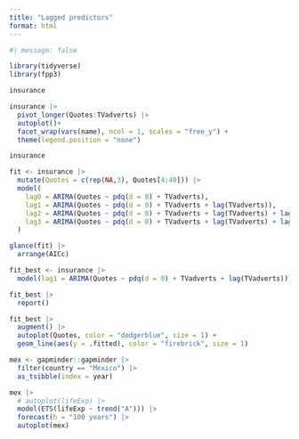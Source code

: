 ```yaml
---
title: "Lagged predictors"
format: html
---
```


```r
#| message: false

library(tidyverse)
library(fpp3)
```

```r
insurance
```

```r
insurance |> 
  pivot_longer(Quotes:TVadverts) |> 
  autoplot()+
  facet_wrap(vars(name), ncol = 1, scales = "free_y") +
  theme(legend.position = "none")
```
```r
insurance

fit <- insurance |> 
  mutate(Quotes = c(rep(NA,3), Quotes[4:40])) |> 
  model(
    lag0 = ARIMA(Quotes ~ pdq(d = 0) + TVadverts),
    lag1 = ARIMA(Quotes ~ pdq(d = 0) + TVadverts + lag(TVadverts)),
    lag2 = ARIMA(Quotes ~ pdq(d = 0) + TVadverts + lag(TVadverts) + lag(TVadverts,2)),
    lag3 = ARIMA(Quotes ~ pdq(d = 0) + TVadverts + lag(TVadverts) + lag(TVadverts,2) + lag(TVadverts, 3))
  )

glance(fit) |> 
  arrange(AICc)
```

```r
fit_best <- insurance |> 
  model(lag1 = ARIMA(Quotes ~ pdq(d = 0) + TVadverts + lag(TVadverts)))

fit_best |> 
  report()
```
```r
fit_best |> 
  augment() |> 
  autoplot(Quotes, color = "dodgerblue", size = 1) +
  geom_line(aes(y = .fitted), color = "firebrick", size = 1)
```

```r
mex <- gapminder::gapminder |> 
  filter(country == "Mexico") |> 
  as_tsibble(index = year) 

mex |> 
  # autoplot(lifeExp) |> 
  model(ETS(lifeExp ~ trend("A"))) |> 
  forecast(h = "100 years") |> 
  autoplot(mex)
```

